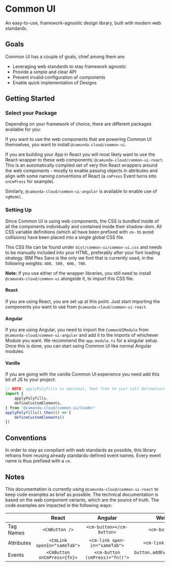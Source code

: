 
<Meta title="Introduction" />

# Common UI

An easy-to-use, framework-agnostic design library, built with modern web standards.

## Goals

Common UI has a couple of goals, chief among them are:

-   Leveraging web standards to stay framework agnostic
-   Provide a simple and clear API
-   Prevent invalid configuration of components
-   Enable quick implementation of Designs

## Getting Started

### Select your Package

Depending on your framework of choice, there are different packages available for you:

If you want to use the web components that are powering Common UI themselves, you want to install `@camunda-cloud/common-ui`.

If you are building your App in React you will most likely want to use the React-wrapper to these web components: `@camunda-cloud/common-ui-react`.
This is an automatically compiled set of very thin React wrappers around the web components - mostly to enable passing objects in attributes and
align with some naming conventions of React (a `cmPress` Event turns into `onCmPress` for example).

Similarly, `@camunda-cloud/common-ui-angular` is available to enable use of `ngModel`.

### Setting Up

Since Common UI is using web components, the CSS is bundled inside of all the components individually and contained inside their shadow-dom.
All CSS variable definitions (which all have been prefixed with `cm-` to avoid collisions) have been placed into a single global CSS file.

This CSS file can be found under `dist/common-ui/common-ui.css` and needs to be manually included into your HTML,
preferably after your font loading strategy. IBM Plex Sans is the only we font that is currently used, in the following weights: `400, 500, 600, 700`.

**Note:** If you use either of the wrapper libraries, you still need to install `@camunda-cloud/common-ui` alongside it, to import this CSS file.

#### React

If you are using React, you are set up at this point. Just start importing the components you want to use from `@camunda-cloud/common-ui-react`.

#### Angular

If you are using Angular, you need to import the `CommonUIModule` from `@camunda-cloud/common-ui-angular` and add it to the imports of whichever
Module you want. We recommend the `app.module.ts` for a singular setup. Once this is done, you can start using Common UI like normal Angular modules.

#### Vanilla

If you are going with the vanilla Common UI experience you need add this bit of JS to your project:

```javascript
// NOTE: applyPolyfills is optional, feel free to just call defineCustomElements() if you are targeting evergreen browsers.
import {
	applyPolyfills,
	defineCustomElements,
} from '@camunda-cloud/common-ui/loader'
applyPolyfills().then(() => {
	defineCustomElements()
})
```

## Conventions

In order to stay as compliant with web standards as possible, this library refrains from reusing already standards-defined event names.
Every event name is thus prefixed with a `cm`.

## Notes

This documentation is currently using `@camunda-cloud/common-ui-react` to keep code examples as brief as possible.
The technical documentation is based on the web component variants, which are the source of truth. The code examples are impacted in the following ways:

|            |            React            |            Angular             |              Web Components              |
| ---------- | :-------------------------: | :----------------------------: | :--------------------------------------: |
| Tag Names  |       `<CmButton />`        |   `<cm-button></cm-button>`    |        `<cm-button></cm-button>`         |
| Attributes | `<CmLink openIn="sameTab">` | `<cm-link open-in="sameTab">`  |      `<cm-link open-in="sameTab">`       |
| Events     | `<CmButton onCmPress={fn}>` | `<cm-button (cmPress)="fn()">` | `button.addEventListener("cmPress", fn)` |
